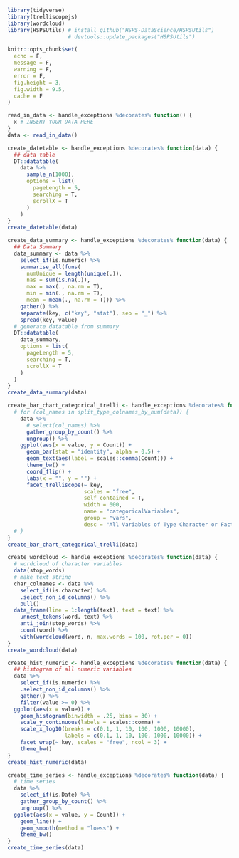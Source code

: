 
```r
library(tidyverse)
library(trelliscopejs)
library(wordcloud)
library(HSPSUtils) # install_github("HSPS-DataScience/HSPSUtils")
                   # devtools::update_packages("HSPSUtils")

```



```r
knitr::opts_chunk$set(
  echo = F,
  message = F,
  warning = F,
  error = F,
  fig.height = 3,
  fig.width = 9.5,
  cache = F
)

```



```r
read_in_data <- handle_exceptions %decorates% function() {
  x # INSERT YOUR DATA HERE
}
data <- read_in_data()

```



```r
create_datetable <- handle_exceptions %decorates% function(data) {
  ## data table
  DT::datatable(
    data %>%
      sample_n(1000),
      options = list(
        pageLength = 5,
        searching = T,
        scrollX = T
      )
    )
}
create_datetable(data)

```



```r
create_data_summary <- handle_exceptions %decorates% function(data) {
  ## Data Summary
  data_summary <- data %>%
    select_if(is.numeric) %>%
    summarise_all(funs(
      numUnique = length(unique(.)),
      nas = sum(is.na(.)),
      max = max(., na.rm = T),
      min = min(., na.rm = T),
      mean = mean(., na.rm = T))) %>%
    gather() %>%
    separate(key, c("key", "stat"), sep = "_") %>%
    spread(key, value)
  # generate datatable from summary
  DT::datatable(
    data_summary,
    options = list(
      pageLength = 5,
      searching = T,
      scrollX = T
    )
  )
}
create_data_summary(data)

```



```r
create_bar_chart_categorical_trelli <- handle_exceptions %decorates% function(data) {
  # for (col_names in split_type_colnames_by_num(data)) {
    data %>%
      # select(col_names) %>%
      gather_group_by_count() %>%
      ungroup() %>%
    ggplot(aes(x = value, y = Count)) +
      geom_bar(stat = "identity", alpha = 0.5) +
      geom_text(aes(label = scales::comma(Count))) +
      theme_bw() +
      coord_flip() +
      labs(x = "", y = "") +
      facet_trelliscope(~ key,
                        scales = "free",
                        self_contained = T,
                        width = 600,
                        name = "categoricalVariables",
                        group = "vars",
                        desc = "All Variables of Type Character or Factor")
  # }
}
create_bar_chart_categorical_trelli(data)

```



```r
create_wordcloud <- handle_exceptions %decorates% function(data) {
  # wordcloud of character variables
  data(stop_words)
  # make text string
  char_colnames <- data %>%
    select_if(is.character) %>%
    .select_non_id_columns() %>%
    pull()
  data_frame(line = 1:length(text), text = text) %>%
    unnest_tokens(word, text) %>%
    anti_join(stop_words) %>%
    count(word) %>%
    with(wordcloud(word, n, max.words = 100, rot.per = 0))
}
create_wordcloud(data)

```



```r
create_hist_numeric <- handle_exceptions %decorates% function(data) {
  ## histogram of all numeric variables
  data %>%
    select_if(is.numeric) %>%
    .select_non_id_columns() %>%
    gather() %>%
    filter(value >= 0) %>%
  ggplot(aes(x = value)) +
    geom_histogram(binwidth = .25, bins = 30) +
    scale_y_continuous(labels = scales::comma) +
    scale_x_log10(breaks = c(0.1, 1, 10, 100, 1000, 10000),
                  labels = c(0.1, 1, 10, 100, 1000, 10000)) +
    facet_wrap(~ key, scales = "free", ncol = 3) +
    theme_bw()
}
create_hist_numeric(data)

```



```r
create_time_series <- handle_exceptions %decorates% function(data) {
  # time series
  data %>%
    select_if(is.Date) %>%
    gather_group_by_count() %>%
    ungroup() %>%
  ggplot(aes(x = value, y = Count)) +
    geom_line() +
    geom_smooth(method = "loess") +
    theme_bw()
}
create_time_series(data)

```

